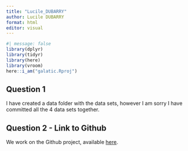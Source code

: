```yaml
---
title: "Lucile_DUBARRY"
author: Lucile DUBARRY
format: html
editor: visual
---
```


```r
#| message: false
library(dplyr)
library(tidyr)
library(here)
library(vroom)
here::i_am("galatic.Rproj")
```

## Question 1

I have created a data folder with the data sets, however I am sorry I have committed all the 4 data sets together. 

## Question 2 - Link to Github

We work on the Github project, available [here](https://github.com/luciledubarry/galatic.git).






